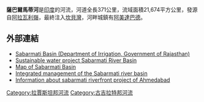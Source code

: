 '''薩巴爾馬蒂河'''是[[印度|印度]]的河流，河道全長371公里，流域面積21,674平方公里，發源自[[阿拉瓦利嶺|阿拉瓦利嶺]]，最終注入[[坎貝灣|坎貝灣]]，河畔城鎮有[[阿美達巴德|阿美達巴德]]。

==外部連結==
*[https://web.archive.org/web/20051024093555/http://www.rajirrigation.gov.in/3bsabarmati.htm Sabarmati Basin (Department of Irrigation, Government of Rajasthan)]
*[https://web.archive.org/web/20061119110208/http://www.oieau.fr/ciedd/contributions/atriob/contribution/parmar.htm Sustainable water project Sabarmati River Basin]
*[https://web.archive.org/web/20070101013224/http://www.wrmin.nic.in/riverbasin/sabarmati.htm Map of Sabarmati Basin]
*[https://web.archive.org/web/20061126022454/http://www.water-international-france.fr/article.php3?id_article=147&idRubSel=213&id_parent=&id_rubrique=214&id_pere= Integrated management of the Sabarmati river basin]
*[http://deshgujarat.com/2007/01/19/ahmedabad-sabarmati-riverfront-projectvideo/ Information about sabarmati riverfront project of Ahmedabad] {{Wayback|url=http://deshgujarat.com/2007/01/19/ahmedabad-sabarmati-riverfront-projectvideo/ |date=20130817072548 }}

{{Authority control}}
{{India-geo-stub}}
{{coord|22|18|N|72|22|E|display=title|region:IN_type:river_source:GNS-enwiki}}

[[Category:拉賈斯坦邦河流|Category:拉賈斯坦邦河流]]
[[Category:古吉拉特邦河流|Category:古吉拉特邦河流]]